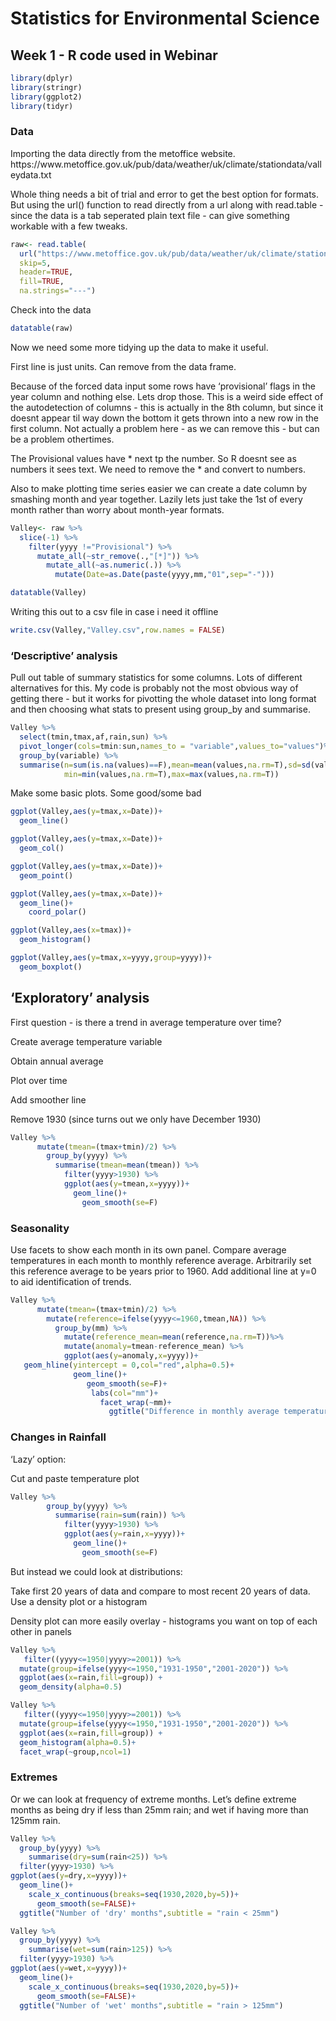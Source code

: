 # Statistics for Environmental Science

## Week 1 - R code used in Webinar 


```r
library(dplyr)
library(stringr)
library(ggplot2)
library(tidyr)
```

### Data

Importing the data directly from the metoffice website.
https://www.metoffice.gov.uk/pub/data/weather/uk/climate/stationdata/valleydata.txt

Whole thing needs a bit of trial and error to get the best option for formats. But using the url() function to read directly from a url along with read.table - since the data is a tab seperated plain text file - can give something workable with a few tweaks.

```r
raw<- read.table(
  url("https://www.metoffice.gov.uk/pub/data/weather/uk/climate/stationdata/valleydata.txt"),
  skip=5,
  header=TRUE,
  fill=TRUE,
  na.strings="---")
```

Check into the data
```r
datatable(raw)
```

Now we need some more tidying up the data to make it useful.

First line is just units. Can remove from the data frame.

Because of the forced data input some rows have 'provisional' flags in the year column and nothing else. Lets drop those. This is a weird side effect of the autodetection of columns - this is actually in the 8th column, but since it doesnt appear til way down the bottom it gets thrown into a new row in the first column. Not actually a problem here - as we can remove this - but can be a problem othertimes. 

The Provisional values have * next tp the number. So R doesnt see as numbers it sees text. We need to remove the * and convert to numbers.

Also to make plotting time series easier we can create a date column by smashing month and year together. Lazily lets just take the 1st of every month rather than worry about month-year formats.

```r

Valley<- raw %>%
  slice(-1) %>%
    filter(yyyy !="Provisional") %>%
      mutate_all(~str_remove(.,"[*]")) %>%
        mutate_all(~as.numeric(.)) %>%
          mutate(Date=as.Date(paste(yyyy,mm,"01",sep="-")))
```

```r
datatable(Valley)
```
Writing this out to a csv file in case i need it offline

```r
write.csv(Valley,"Valley.csv",row.names = FALSE)
```


### 'Descriptive' analysis

Pull out table of summary statistics for some columns. Lots of different alternatives for this. My code is probably not the most obvious way of getting there - but it works for pivotting the whole dataset into long format and then choosing what stats to present using group_by and summarise.

```r
Valley %>% 
  select(tmin,tmax,af,rain,sun) %>%
  pivot_longer(cols=tmin:sun,names_to = "variable",values_to="values")%>%
  group_by(variable) %>%
  summarise(n=sum(is.na(values)==F),mean=mean(values,na.rm=T),sd=sd(values,na.rm=T),median=median(values,na.rm=T),
            min=min(values,na.rm=T),max=max(values,na.rm=T)) 
```

Make some basic plots. Some good/some bad

```r

ggplot(Valley,aes(y=tmax,x=Date))+
  geom_line()

```


```r

ggplot(Valley,aes(y=tmax,x=Date))+
  geom_col()

```


```r

ggplot(Valley,aes(y=tmax,x=Date))+
  geom_point()

```

```r

ggplot(Valley,aes(y=tmax,x=Date))+
  geom_line()+
    coord_polar()

```

```r

ggplot(Valley,aes(x=tmax))+
  geom_histogram()

```

```r

ggplot(Valley,aes(y=tmax,x=yyyy,group=yyyy))+
  geom_boxplot()

```


## 'Exploratory' analysis


First question - is there a trend in average temperature over time?

Create average temperature variable

Obtain annual average

Plot over time

Add smoother line

Remove 1930 (since turns out we only have December 1930)

```r
Valley %>%
      mutate(tmean=(tmax+tmin)/2) %>%
        group_by(yyyy) %>%
          summarise(tmean=mean(tmean)) %>%
            filter(yyyy>1930) %>%
            ggplot(aes(y=tmean,x=yyyy))+
              geom_line()+
                geom_smooth(se=F)

```

### Seasonality

Use facets to show each month in its own panel.
Compare average temperatures in each month to monthly reference average. Arbitrarily set this reference average to be years prior to 1960.
Add additional line at y=0 to aid identification of trends.


```r
Valley %>%
      mutate(tmean=(tmax+tmin)/2) %>%
        mutate(reference=ifelse(yyyy<=1960,tmean,NA)) %>%
          group_by(mm) %>%
            mutate(reference_mean=mean(reference,na.rm=T))%>%
            mutate(anomaly=tmean-reference_mean) %>%
            ggplot(aes(y=anomaly,x=yyyy))+
   geom_hline(yintercept = 0,col="red",alpha=0.5)+
              geom_line()+
                 geom_smooth(se=F)+
                  labs(col="mm")+
                    facet_wrap(~mm)+
                      ggtitle("Difference in monthly average temperatures compared to period 1931-1960")

```
### Changes in Rainfall

'Lazy' option:

Cut and paste temperature plot

```r
Valley %>%
        group_by(yyyy) %>%
          summarise(rain=sum(rain)) %>%
            filter(yyyy>1930) %>%
            ggplot(aes(y=rain,x=yyyy))+
              geom_line()+
                geom_smooth(se=F)

```
But instead we could look at distributions:

Take first 20 years of data and compare to most recent 20 years of data.
Use a density plot or a histogram

Density plot can more easily overlay - histograms you want on top of each other in panels

```r
Valley %>%
   filter((yyyy<=1950|yyyy>=2001)) %>%
  mutate(group=ifelse(yyyy<=1950,"1931-1950","2001-2020")) %>%
  ggplot(aes(x=rain,fill=group)) +
  geom_density(alpha=0.5)

```

```r

Valley %>%
   filter((yyyy<=1950|yyyy>=2001)) %>%
  mutate(group=ifelse(yyyy<=1950,"1931-1950","2001-2020")) %>%
  ggplot(aes(x=rain,fill=group)) +
  geom_histogram(alpha=0.5)+
  facet_wrap(~group,ncol=1)
```


### Extremes

Or we can look at frequency of extreme months. Let's define extreme months as being dry if less than 25mm rain; and wet if having more than 125mm rain.

```r
Valley %>%
  group_by(yyyy) %>%
    summarise(dry=sum(rain<25)) %>%
  filter(yyyy>1930) %>%
ggplot(aes(y=dry,x=yyyy))+
  geom_line()+
    scale_x_continuous(breaks=seq(1930,2020,by=5))+
      geom_smooth(se=FALSE)+
  ggtitle("Number of 'dry' months",subtitle = "rain < 25mm")
```

```r
Valley %>%
  group_by(yyyy) %>%
    summarise(wet=sum(rain>125)) %>%
  filter(yyyy>1930) %>%
ggplot(aes(y=wet,x=yyyy))+
  geom_line()+
    scale_x_continuous(breaks=seq(1930,2020,by=5))+
      geom_smooth(se=FALSE)+
  ggtitle("Number of 'wet' months",subtitle = "rain > 125mm")
```




